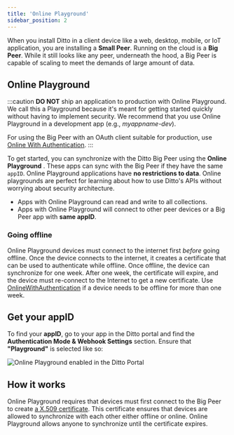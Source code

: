 ```yaml
---
title: 'Online Playground'
sidebar_position: 2
---
```




<div style={{display: 'flex'}}>
<Lottie path="/animations/intro/data.json" style={{maxWidth:'400px'}} />

  When you install Ditto in a client device like a web, desktop, mobile,
  or IoT application, you are installing a __Small Peer__. Running on the cloud is
  a __Big Peer__. While it still looks like any peer, underneath the hood, a Big
  Peer is capable of scaling to meet the demands of large amount of data. 
  
</div>

## Online Playground

:::caution
__DO NOT__ ship an application to production with Online Playground. We call
this a Playground because it's meant for getting started quickly without having to implement
security. We recommend that you use Online Playground in a development app (e.g., *myappname-dev*).

For using the Big Peer with an OAuth client suitable for production, use 
[Online With Authentication](../security/online-with-authentication).
:::

To get started, you can synchronize with the Ditto Big Peer using
the **Online Playground** . These apps can sync with the Big Peer if
they have the same `appID`.  Online Playground applications have __no
restrictions to data__. Online playgrounds are perfect for learning
about how to use Ditto's APIs without worrying about security architecture.

* Apps with Online Playground can read and write to all collections.
* Apps with Online Playground will connect to other peer devices or a Big Peer app with __same appID__.

### Going offline

Online Playground devices must connect to the internet first
*before* going offline. Once the device connects to the internet, it creates a
certificate that can be used to authenticate while offline. Once offline, the
device can synchronize for one week. After one week, the certificate will expire, and the device
must re-connect to the Internet to get a new certificate. Use
[OnlineWithAuthentication](../guides/authentication/intro) if a device needs to
be offline for more than one week.

<SnippetGroup name="online-playground" />


## Get your appID

To find your **appID**, go to your app in the Ditto portal and find the __Authentication Mode & Webhook Settings__ section. Ensure that __"Playground"__ is selected like so:

![Online Playground enabled in the Ditto Portal](./portal-playground-setting.png)


## How it works

Online Playground requires that devices must first connect to the Big Peer
to create [a X.509 certificate](../how-it-works/certificate-security). This
certificate ensures that devices are allowed to synchronize with each other
either offline or online. Online Playground allows anyone to synchronize until
the certificate expires.
